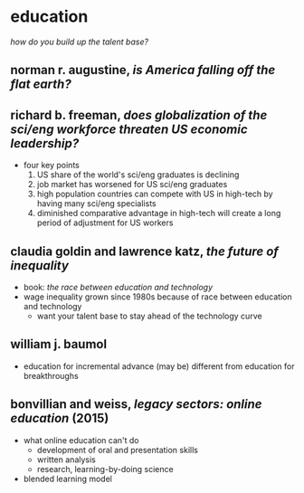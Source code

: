 # education

_how do you build up the talent base?_

## norman r. augustine, _is America falling off the flat earth?_

## richard b. freeman, _does globalization of the sci/eng workforce threaten US economic leadership?_
- four key points
    1. US share of the world's sci/eng graduates is declining
    2. job market has worsened for US sci/eng graduates
    3. high population countries can compete with US in high-tech by having many sci/eng specialists
    4. diminished comparative advantage in high-tech will create a long period of adjustment for US workers

## claudia goldin and lawrence katz, _the future of inequality_
- book: _the race between education and technology_
- wage inequality grown since 1980s because of race between education and technology
    - want your talent base to stay ahead of the technology curve

## william j. baumol
- education for incremental advance (may be) different from education for breakthroughs

## bonvillian and weiss, _legacy sectors: online education_ (2015)
- what online education can't do
    - development of oral and presentation skills
    - written analysis
    - research, learning-by-doing science
- blended learning model